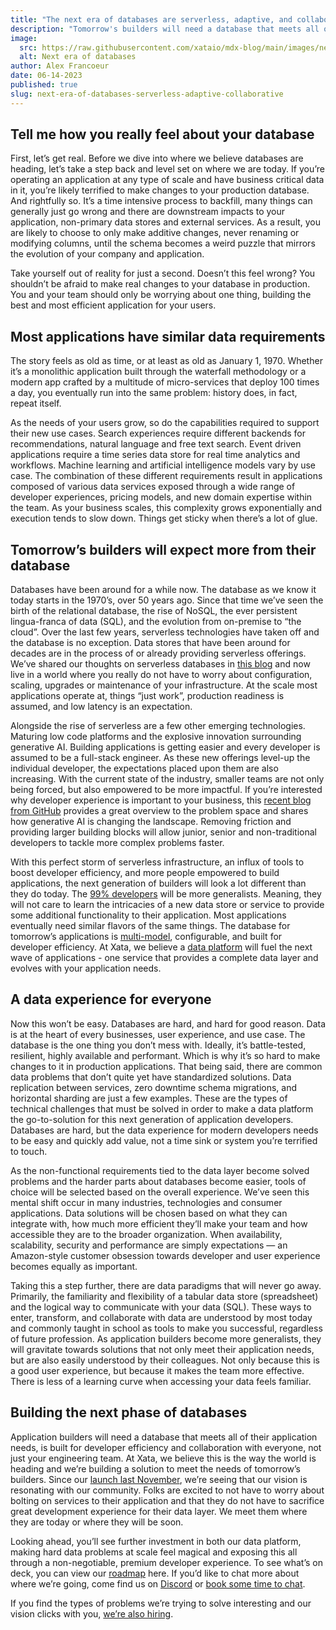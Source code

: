 ```yaml
---
title: "The next era of databases are serverless, adaptive, and collaborative"
description: "Tomorrow's builders will need a database that meets all of their application needs, is built for developer efficiency and collaboration with everyone"
image:
  src: https://raw.githubusercontent.com/xataio/mdx-blog/main/images/next-era-of-databases.png
  alt: Next era of databases
author: Alex Francoeur
date: 06-14-2023
published: true
slug: next-era-of-databases-serverless-adaptive-collaborative
---
```


## Tell me how you really feel about your database

First, let’s get real. Before we dive into where we believe databases are heading, let’s take a step back and level set on where we are today. If you’re operating an application at any type of scale and have business critical data in it, you’re likely terrified to make changes to your production database. And rightfully so. It’s a time intensive process to backfill, many things can generally just go wrong and there are downstream impacts to your application, non-primary data stores and external services. As a result, you are likely to choose to only make additive changes, never renaming or modifying columns, until the schema becomes a weird puzzle that mirrors the evolution of your company and application. 

<ArticleImage
  src="https://raw.githubusercontent.com/xataio/mdx-blog/main/images/next-era-update-db.png"
  width="568"
  height="335"
  alt="Update database meme"
  position="center"
/>

Take yourself out of reality for just a second. Doesn’t this feel wrong? You shouldn’t be afraid to make real changes to your database in production. You and your team should only be worrying about one thing, building the best and most efficient application for your users.

## Most applications have similar data requirements

The story feels as old as time, or at least as old as January 1, 1970. Whether it’s a monolithic application built through the waterfall methodology or a modern app crafted by a multitude of micro-services that deploy 100 times a day, you eventually run into the same problem: history does, in fact, repeat itself. 

<ArticleImage
  src="https://raw.githubusercontent.com/xataio/mdx-blog/main/images/multi-model-db.png"
  width="1600"
  height="1040"
  alt="Gluing services together"
  position="center"
/>

As the needs of your users grow, so do the capabilities required to support their new use cases. Search experiences require different backends for recommendations, natural language and free text search. Event driven applications require a time series data store for real time analytics and workflows. Machine learning and artificial intelligence models vary by use case. The combination of these different requirements result in applications composed of various data services exposed through a wide range of developer experiences, pricing models, and new domain expertise within the team. As your business scales, this complexity grows exponentially and execution tends to slow down. Things get sticky when there’s a lot of glue.

## Tomorrow’s builders will expect more from their database

Databases have been around for a while now. The database as we know it today starts in the 1970’s, over 50 years ago. Since that time we’ve seen the birth of the relational database, the rise of NoSQL, the ever persistent lingua-franca of data (SQL), and the evolution from on-premise to “the cloud”. Over the last few years, serverless technologies have taken off and the database is no exception. Data stores that have been around for decades are in the process of or already providing serverless offerings. We’ve shared our thoughts on serverless databases in [this blog](https://xata.io/blog/what-is-a-serverless-database) and now live in a world where you really do not have to worry about configuration, scaling, upgrades or maintenance of your infrastructure. At the scale most applications operate at, things “just work”, production readiness is assumed, and low latency is an expectation. 

Alongside the rise of serverless are a few other emerging technologies. Maturing low code platforms and the explosive innovation surrounding generative AI. Building applications is getting easier and every developer is assumed to be a full-stack engineer. As these new offerings level-up the individual developer, the expectations placed upon them are also increasing. With the current state of the industry, smaller teams are not only being forced, but also empowered to be more impactful. If you’re interested why developer experience is important to your business, this [recent blog from GitHub](https://github.blog/2023-06-08-developer-experience-what-is-it-and-why-should-you-care/) provides a great overview to the problem space and shares how generative AI is changing the landscape. Removing friction and providing larger building blocks will allow junior, senior and non-traditional developers to tackle more complex problems faster.

With this perfect storm of serverless infrastructure, an influx of tools to boost developer efficiency, and more people empowered to build applications, the next generation of builders will look a lot different than they do today. The [99% developers](https://future.com/software-development-building-for-99-developers/) will be more generalists. Meaning, they will not care to learn the intricacies of a new data store or service to provide some additional functionality to their application. Most applications eventually need similar flavors of the same things. The database for tomorrow’s applications is [multi-model](https://en.wikipedia.org/wiki/Multi-model_database), configurable, and built for developer efficiency. At Xata, we believe a [data platform](https://xata.io/blog/database-platforms-trend) will fuel the next wave of applications - one service that provides a complete data layer and evolves with your application needs. 

## A data experience for everyone

Now this won’t be easy. Databases are hard, and hard for good reason. Data is at the heart of every businesses, user experience, and use case. The database is the one thing you don’t mess with. Ideally, it’s battle-tested, resilient, highly available and performant. Which is why it’s so hard to make changes to it in production applications. That being said, there are common data problems that don’t quite yet have standardized solutions. Data replication between services, zero downtime schema migrations, and horizontal sharding are just a few examples. These are the types of technical challenges that must be solved in order to make a data platform the go-to-solution for this next generation of application developers. Databases are hard, but the data experience for modern developers needs to be easy and quickly add value, not a time sink or system you’re terrified to touch.

As the non-functional requirements tied to the data layer become solved problems and the harder parts about databases become easier, tools of choice will be selected based on the overall experience. We’ve seen this mental shift occur in many industries, technologies and consumer applications. Data solutions will be chosen based on what they can integrate with, how much more efficient they’ll make your team and how accessible they are to the broader organization. When availability, scalability, security and performance are simply expectations — an Amazon-style customer obsession towards developer and user experience becomes equally as important.

Taking this a step further, there are data paradigms that will never go away. Primarily, the familiarity and flexibility of a tabular data store (spreadsheet) and the logical way to communicate with your data (SQL). These ways to enter, transform, and collaborate with data are understood by most today and commonly taught in school as tools to make you successful, regardless of future profession. As application builders become more generalists, they will gravitate towards solutions that not only meet their application needs, but are also easily understood by their colleagues. Not only because this is a good user experience, but because it makes the team more effective. There is less of a learning curve when accessing your data feels familiar. 

## Building the next phase of databases

Application builders will need a database that meets all of their application needs, is built for developer efficiency and collaboration with everyone, not just your engineering team. At Xata, we believe this is the way the world is heading and we’re building a solution to meet the needs of tomorrow’s builders. Since our [launch last November](https://xata.io/blog/xata-public-release), we’re seeing that our vision is resonating with our community. Folks are excited to not have to worry about bolting on services to their application and that they do not have to sacrifice great development experience for their data layer. We meet them where they are today or where they will be soon.

Looking ahead, you’ll see further investment in both our data platform, making hard data problems at scale feel magical and exposing this all through a non-negotiable, premium developer experience. To see what’s on deck, you can view our [roadmap](https://xata.io/roadmap) here. If you’d like to chat more about where we’re going, come find us on [Discord](https://xata.io/discord) or [book some time to chat](https://calendly.com/d/g2y-zwz-m9w/a-quick-chat-with-xata). 

If you find the types of problems we’re trying to solve interesting and our vision clicks with you, [we’re also hiring](https://xata.io/careers).
